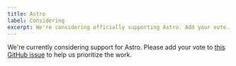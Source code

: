 ```yaml
---
title: Astro
label: Considering
excerpt: We're considering officially supporting Astro. Add your vote.
---
```


We're currently considering support for Astro. Please add your vote to [this GitHub issue](https://github.com/wesbitty/wesjetpkg/issues/171) to help us prioritize the work.
